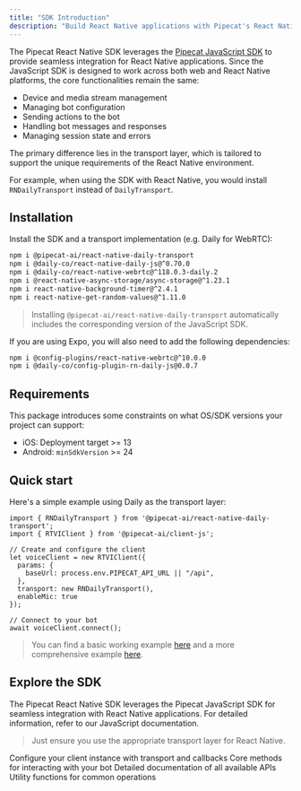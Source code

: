 ```yaml
---
title: "SDK Introduction"
description: "Build React Native applications with Pipecat's React Native client library"
---
```


The Pipecat React Native SDK leverages the [Pipecat JavaScript SDK](/client/js/introduction) to provide seamless integration for React Native applications.
Since the JavaScript SDK is designed to work across both web and React Native platforms, the core functionalities remain the same:
- Device and media stream management
- Managing bot configuration
- Sending actions to the bot
- Handling bot messages and responses
- Managing session state and errors

The primary difference lies in the transport layer, which is tailored to support the unique requirements of the React Native environment.

For example, when using the SDK with React Native, you would install `RNDailyTransport` instead of `DailyTransport`.

## Installation

Install the SDK and a transport implementation (e.g. Daily for WebRTC):

```bash
npm i @pipecat-ai/react-native-daily-transport
npm i @daily-co/react-native-daily-js@^0.70.0
npm i @daily-co/react-native-webrtc@^118.0.3-daily.2
npm i @react-native-async-storage/async-storage@^1.23.1
npm i react-native-background-timer@^2.4.1
npm i react-native-get-random-values@^1.11.0
```

> Installing ```@pipecat-ai/react-native-daily-transport``` automatically includes the corresponding version of the JavaScript SDK.

If you are using Expo, you will also need to add the following dependencies:

```bash
npm i @config-plugins/react-native-webrtc@^10.0.0
npm i @daily-co/config-plugin-rn-daily-js@0.0.7
```

## Requirements

This package introduces some constraints on what OS/SDK versions your project can support:

- iOS: Deployment target >= 13
- Android: `minSdkVersion` >= 24

## Quick start

Here's a simple example using Daily as the transport layer:

```tsx
import { RNDailyTransport } from '@pipecat-ai/react-native-daily-transport';
import { RTVIClient } from '@pipecat-ai/client-js';

// Create and configure the client
let voiceClient = new RTVIClient({
  params: {
    baseUrl: process.env.PIPECAT_API_URL || "/api",
  },
  transport: new RNDailyTransport(),
  enableMic: true
});

// Connect to your bot
await voiceClient.connect();
```

> You can find a basic working example [here](https://github.com/pipecat-ai/pipecat-client-react-native-daily-transport/tree/main/example)
> and a more comprehensive example [here](https://github.com/daily-demos/daily-bots-react-native-demo/).

## Explore the SDK

The Pipecat React Native SDK leverages the Pipecat JavaScript SDK for seamless integration with React Native applications. For detailed information, refer to our JavaScript documentation.

> Just ensure you use the appropriate transport layer for React Native.

<CardGroup cols={2}>
  <Card
    title="Client Constructor"
    icon="cube"
    href="/client/js/api-reference/client-constructor"
  >
    Configure your client instance with transport and callbacks
  </Card>
  <Card
    title="Client Methods"
    icon="code"
    href="/client/js/api-reference/client-methods"
  >
    Core methods for interacting with your bot
  </Card>
  <Card title="API Reference" icon="book" href="/client/js/api-reference">
    Detailed documentation of all available APIs
  </Card>
  <Card title="Helpers" icon="wand-magic-sparkles" href="/client/js/helpers">
    Utility functions for common operations
  </Card>
</CardGroup>

